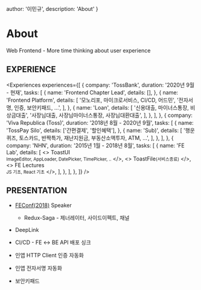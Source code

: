 
  author: '이민규',
  description: 'About'
}

# About

Web Frontend - More time thinking about user experience

## EXPERIENCE

<Experiences
  experiences={[
    {
      company: 'TossBank',
      duration: '2020년 9월 - 현재',
      tasks: [
        {
          name: 'Frontend Chapter Lead',
          details: [],
        },
        {
          name: 'Frontend Platform',
          details: [
            '모노리포, 마이크로서비스, CI/CD, 어드민',
            '전자서명, 인증, 보안키패드, …',
          ],
        },
        {
          name: 'Loan',
          details: [
            '신용대출, 마이너스통장, 비상금대출',
            '사장님대출, 사장님마이너스통장, 사장님대환대출',
          ],
        },
      ],
    },
    {
      company: 'Viva Republica (Toss)',
      duration: '2018년 8월 - 2020년 9월',
      tasks: [
        {
          name: 'TossPay Silo',
          details: ['간편결제', '할인혜택'],
        },
        {
          name: 'Sub)',
          details: [
            '행운퀴즈, 토스카드, 반짝특가, 재난지원금, 부동산소액투자, ATM, …',
          ],
        },
      ],
    },
    {
      company: 'NHN',
      duration: '2015년 1월 - 2018년 8월',
      tasks: [
        {
          name: 'FE Lab',
          details: [
            <>
              ToastUI
              <br />
              <small>ImageEditor, AppLoader, DatePicker, TimePicker, ..</small>
            </>,
            <>
              ToastFile<small>(서비스종료)</small>
            </>,
            <>
              FE Lectures
              <br />
              <small>JS 기초, React 기초</small>
            </>,
          ],
        },
      ],
    },
  ]}
/>

## PRESENTATION

- [FEConf(2018)](https://2018.feconf.kr/) Speaker
  - Redux-Saga - 제너레이터, 사이드이펙트, 채널

- DeepLink
- CI/CD - FE ↔ BE API 배포 싱크
- 인앱 HTTP Client 인증 자동화
- 인앱 전자서명 자동화
- 보안키패드
